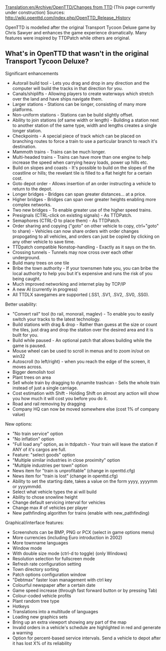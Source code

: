 [[Translation:en/Archive/OpenTTD/Changes from TTD]]
(This page currently under construction)
Sources:
http://wiki.openttd.com/index.php/OpenTTD_Release_History

OpenTTD is modelled after the original Transport Tycoon Deluxe game by Chris Sawyer and enhances the game experience dramatically. Many features were inspired by TTDPatch while others are original. 

==What's in OpenTTD that wasn't in the original Transport Tycoon Deluxe?==

Significant enhancements

* Autorail build tool - Lets you drag and drop in any direction and the computer will build the tracks in that direction for you.
* Canals/shiplifts - Allowing players to create waterways which stretch over the land and have ships navigate them.
* Larger stations - Stations can be longer, consisting of many more platforms.
* Non-uniform stations - Stations can be build slightly offset.
* Ability to join stations (of same width or length) - Building a station next to another station of the same type, width and lengths creates a single longer station.
* Checkpoints - A special piece of track which can be placed on branching routes to force a train to use a particular branch to reach it's destination.
* Mammoth trains - Trains can be much longer.
* Multi-headed trains - Trains can have more than one engine to help increase the speed when carrying heavy loads, power up hills etc.
* Build on slopes and coasts - It's possible to build on the slopes of the coastline or hills; the revelant tile is filled to a flat height for a certain cost.
* Goto depot order - Allows insertion of an order instructing a vehicle to return to the depot.
* Longer bridges - Bridges can span greater distances... at a price.
* Higher bridges - Bridges can span over greater heights enabling more complex networks.
* Two new bridges - To enable greater use of the higher speed trains.
* Presignals (CTRL-click on existing signals) - As TTDPatch.
* Semaphores (CTRL-D to place them) - As TTDPatch.
* Order sharing and copying ("goto" on other vehicle to copy, ctrl+"goto" to share) - Vehicles can now share orders with order changes propogating to all vehicles, and orders can just be copied by clicking on any other vehicle to save time.
* TTDpatch compatible Nonstop-handling - Exactly as it says on the tin.
* Crossing tunnels - Tunnels may now cross over each other underground.
* Build many trees on one tile
* Bribe the town authority - If your townsmen hate you, you can bribe the local authority to help you but it's expensive and runs the risk of you being caught.
* Much improved networking and internet play by TCP/IP
* A new AI (currently in progress)
* All TTDLX savegames are supported (.SS1, .SV1, .SV2, .SV0, .SS0). 

Better usability:

* "Convert rail" tool (to rail, monorail, maglev) - To enable you to easily switch your tracks to the latest technology.
* Build stations with drag & drop - Rather than guess at the size or count the tiles, just drag and drop the station over the desired area and it is built for you.
* Build while paused - An optional patch that allows building while the game is paused.
* Mouse wheel can be used to scroll in menus and to zoom in/out on win32
* Autoscroll (to left/right) - when you reach the edge of the screen, it moves across.
* Bigger demolish tool
* Plant trees on area
* Sell whole train by dragging to dynamite trashcan - Sells the whole train instead of just a single carriage.
* Cost estimation with Shift - Holding Shift on almost any action will show you how much it will cost you before you do it.
* Road and rail removing by dragging
* Company HQ can now be moved somewhere else (cost 1% of company value)

New options:

* "No train service" option
* "No inflation" option
* "Full load any" option, as in ttdpatch - Your train will leave the station if ANY of it's cargos are full.
* Feature: "select goods" option
* "Multiple similar industries in close proximity" option
* "Multiple industries per town" option
* News item for "train is unprofitable" (change in openttd.cfg)
* News item for "train is lost" (change in openttd.cfg)
* Ability to set the starting date, takes a value on the form yyyy, yyyymm or yyyymmdd.
* Select what vehicle types the ai will build
* Ability to chose snowline height
* Change default servicing interval for vehicles
* Change max # of vehicles per player
* New pathfinding algorithm for trains (enable with new_pathfinding)

Graphical/interface features:

* Screenshots can be BMP, PNG or PCX (select in game options menu)
* More currencies (including Euro introduction in 2002)
* More townname languages
* Window mode
* With double size mode (ctrl-d to toggle) (only Windows)
* Resolution selection for fullscreen mode
* Refresh rate configuration setting
* Town directory sorting
* Patch options configuration window
* "Debtmax" faster loan management with ctrl key
* Colourful newspaper after a certain date
* Game speed increase (through fast forward button or by pressing Tab)
* Colour-coded vehicle profits
* Plant random tree type
* Hotkeys
* Translations into a multitude of languages
* Loading new graphics sets
* Bring up an extra viewport showing any part of the map
* Invalid orders in a vehicle's schedule are highlighted in red and generate a warning
* Option for percent-based service intervals. Send a vehicle to depot after it has lost X% of its reliability